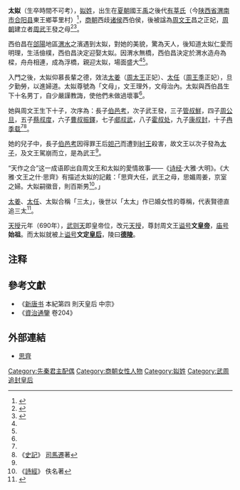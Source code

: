 {{Infobox Biography
| subject_name   = 太姒 
| image_name     = Taisi.jpg|frame|right
| image_size     = 300px
| image_caption  = 太姒
| date_of_birth  = 不可考
| place_of_birth = [[商朝|商朝]][[有莘氏|有莘氏]]
| date_of_death  = 不可考
| place_of_death = [[周朝|周朝]]
| occupation     = [[周文王|周文王]]正妃
| spouse         = 周文王昌 文王
}}

'''太姒'''（生卒時間不可考），[[姒姓|姒姓]]，出生在[[夏朝|夏朝]]國王[[禹|禹]]之後代[[有莘氏|有莘氏]]（今[[陕西省|陕西省]][[渭南市|渭南市]][[合阳县|合阳县]]東王鄉莘里村）<ref>{{Cite web|title=太姒|url=http://www.heyang.gov.cn/html/gu/2006-9/23/2006_09_23_15_37_48_732.html|accessdate=2020-07-03|date=2006-09-23|publisher=合阳政府公众信息网|archiveurl=https://web.archive.org/web/20070927040431/http://www.heyang.gov.cn/html/gu/2006-9/23/2006_09_23_15_37_48_732.html|archivedate=2007-09-27|dead-url=yes}}</ref>，[[商朝|商朝]]西歧[[诸侯|诸侯]]西伯侯，後被諡為[[周文王|周文王]]昌之正妃，[[周朝|周朝]]建立者[[周武王|周武王]]發之母<ref name="《關雎》之德與周朝的「三太」">{{Cite web|title=《关雎》之德与周朝的「三太」|url=http://www.dfg.cn/gb/jtjy/fmp/29-guanju.htm|accessdate=2020-07-03|work=www.dfg.cn|archive-date=2013-06-19|archive-url=https://web.archive.org/web/20130619204719/http://www.dfg.cn/gb/jtjy/fmp/29-guanju.htm|dead-url=no}}</ref><ref name="太姒—寂寂花開">{{Cite web|title=太姒|url=http://glaring.blogbus.com/logs/2006/04/2357784.html|accessdate=2020-07-03|author=寂寂花开|publisher=博客大巴|archiveurl=https://web.archive.org/web/20150402143521/http://glaring.blogbus.com/logs/2006/04/2357784.html|archivedate=2015-04-02|dead-url=yes}}</ref>。

西伯昌在[[合阳县|郃陽]]地區[[渭河|渭水]]之濱遇到太姒，對她的美貌，驚為天人，後知道太姒仁愛而明理，生活儉樸，西伯昌決定迎娶太姒。因渭水無橋，西伯昌決定於渭水造舟為樑，舟舟相連，成為浮橋，親迎太姒，場面盛大<ref name="《關雎》之德與周朝的「三太」" /><ref name="太姒—寂寂花開" />。

入門之後，太姒仰慕長輩之德，效法[[太姜|太姜]]（[[周太王|周太王]]正妃）、[[太任|太任]]（[[王季|周王季]]正妃），旦夕勤勞，以進婦道。太姒尊號為「文母」，文王理外，文母治內。太姒與西伯昌生下十名男丁，自少嚴謹教誨，使他們未做過壞事<ref name="《關雎》之德與周朝的「三太」" />。

她與周文王生下十子，次序為：長子[[伯邑考|伯邑考]]，次子武王發，三子[[管叔鮮|管叔鮮]]，四子[[周公旦|周公旦]]，五子[[蔡叔度|蔡叔度]]，六子[[曹叔振鐸|曹叔振鐸]]，七子[[郕叔武|郕叔武]]，八子[[霍叔处|霍叔处]]，九子[[衛康叔|康叔封]]，十子[[冉季载|冉季载]]<ref name="《關雎》之德與周朝的「三太」" /><ref name="史記">《[[史記|史記]]》 [[司馬遷|司馬遷]]著</ref>。

她的兒子中，長子[[伯邑考|伯邑考]]因得罪王后[[妲己|妲己]]而遭到[[帝辛|紂王]]殺害，故文王以次子發為[[太子|太子]]，及文王駕崩而立，是為武王<ref name="《關雎》之德與周朝的「三太」" />。

“天作之合”这一成语即出自周文王和太姒的愛情故事——《[[诗经|诗经]]·大雅·大明》。《大雅·文王之什·思齊》有描述太姒的記戴：「思齊大任，武王之母，思媚周姜，京室之婦。大姒嗣徽音，則百斯男<ref>《[[詩經|詩經]]》 佚名著</ref>。」

[[太姜|太姜]]、[[太任|太任]]、太姒合稱「三太」，後世以「太太」作已婚女性的尊稱，代表賢德直追三太<ref>{{Cite web |url=http://www.pinghesy.com/data/2006/0929/article_1784.htm |title=平和書院 |accessdate=2007-03-07 |archive-date=2018-10-06 |archive-url=https://web.archive.org/web/20181006101242/http://www.pinghesy.com/data/2006/0929/article_1784.htm |dead-url=yes }}</ref>。

[[天授_(武周)|天授]]元年（690年），[[武则天|武则天]]即皇帝位，改元[[天授_(武周)|天授]]，尊封周文王[[谥号|谥号]]'''文[[皇帝|皇帝]]'''，[[庙号|庙号]]'''始祖'''。而太姒就被上[[谥号|谥号]]'''文定[[皇后|皇后]]'''，陵曰'''[[周文王陵|德陵]]'''。

== 注释 ==

{{Reflist|2}}

==參考文獻==
{{wikisource|詩經/關雎}}
{{wikisource|詩經/思齊}}
*《[[新唐书|新唐书]] 本紀第四 則天皇后 中宗》
*《[[資治通鑒|資治通鑒]] 卷204》

==外部連結==
* [https://web.archive.org/web/20070220031259/http://www.guxiang.com/f/shici/022/5/537.htm 思齊]

{{周朝及秦國王后}}
{{唐朝皇后}}

[[Category:先秦君主配偶|Category:先秦君主配偶]]
[[Category:商朝女性人物|Category:商朝女性人物]]
[[Category:姒姓|Category:姒姓]]
[[Category:武周追封皇后|Category:武周追封皇后]]